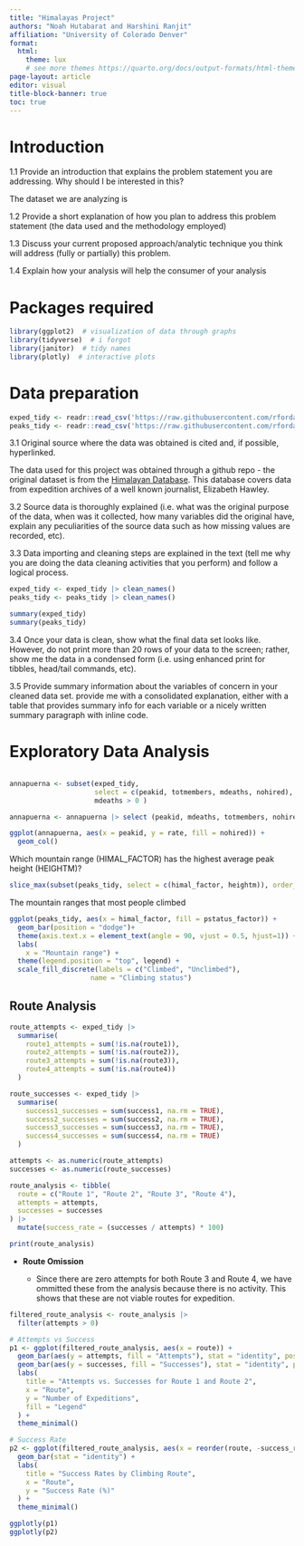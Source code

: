 ```yaml
---
title: "Himalayas Project"
authors: "Noah Hutabarat and Harshini Ranjit" 
affiliation: "University of Colorado Denver"
format:
  html:
    theme: lux 
    # see more themes https://quarto.org/docs/output-formats/html-themes.html
page-layout: article
editor: visual
title-block-banner: true
toc: true
---
```


# Introduction

1.1 Provide an introduction that explains the problem statement you are addressing. Why should I be interested in this?

The dataset we are analyzing is

1.2 Provide a short explanation of how you plan to address this problem statement (the data used and the methodology employed)

1.3 Discuss your current proposed approach/analytic technique you think will address (fully or partially) this problem.

1.4 Explain how your analysis will help the consumer of your analysis

# Packages required

```r
library(ggplot2)  # visualization of data through graphs 
library(tidyverse)  # i forgot
library(janitor)  # tidy names
library(plotly)  # interactive plots
```

# Data preparation

```r
exped_tidy <- readr::read_csv('https://raw.githubusercontent.com/rfordatascience/tidytuesday/main/data/2025/2025-01-21/exped_tidy.csv')
peaks_tidy <- readr::read_csv('https://raw.githubusercontent.com/rfordatascience/tidytuesday/main/data/2025/2025-01-21/peaks_tidy.csv')
```

3.1 Original source where the data was obtained is cited and, if possible, hyperlinked.

The data used for this project was obtained through a github repo - the original dataset is from the [Himalayan Database](https://www.himalayandatabase.com/index.html). This database covers data from expedition archives of a well known journalist, Elizabeth Hawley.

3.2 Source data is thoroughly explained (i.e. what was the original purpose of the data, when was it collected, how many variables did the original have, explain any peculiarities of the source data such as how missing values are recorded, etc).

3.3 Data importing and cleaning steps are explained in the text (tell me why you are doing the data cleaning activities that you perform) and follow a logical process.

```r
exped_tidy <- exped_tidy |> clean_names()
peaks_tidy <- peaks_tidy |> clean_names()
```

```r
summary(exped_tidy)
summary(peaks_tidy)
```

3.4 Once your data is clean, show what the final data set looks like. However, do not print more than 20 rows of your data to the screen; rather, show me the data in a condensed form (i.e. using enhanced print for tibbles, head/tail commands, etc).

3.5 Provide summary information about the variables of concern in your cleaned data set. provide me with a consolidated explanation, either with a table that provides summary info for each variable or a nicely written summary paragraph with inline code.

# Exploratory Data Analysis

```r

```

```r
annapuerna <- subset(exped_tidy,
                     select = c(peakid, totmembers, mdeaths, nohired),
                     mdeaths > 0 )

annapuerna <- annapuerna |> select (peakid, mdeaths, totmembers, nohired) |>  mutate(rate = mdeaths/totmembers)

ggplot(annapuerna, aes(x = peakid, y = rate, fill = nohired)) +
  geom_col()
```

Which mountain range (HIMAL_FACTOR) has the highest average peak height (HEIGHTM)?

```r
slice_max(subset(peaks_tidy, select = c(himal_factor, heightm)), order_by = heightm)
```

The mountain ranges that most people climbed

```r

ggplot(peaks_tidy, aes(x = himal_factor, fill = pstatus_factor)) +
  geom_bar(position = "dodge")+
  theme(axis.text.x = element_text(angle = 90, vjust = 0.5, hjust=1)) +
  labs(
    x = "Mountain range") +
  theme(legend.position = "top", legend) +
  scale_fill_discrete(labels = c("Climbed", "Unclimbed"),
                    name = "Climbing status")
```

## Route Analysis

```r

route_attempts <- exped_tidy |>
  summarise(
    route1_attempts = sum(!is.na(route1)),
    route2_attempts = sum(!is.na(route2)),
    route3_attempts = sum(!is.na(route3)),
    route4_attempts = sum(!is.na(route4))
  )

route_successes <- exped_tidy |>
  summarise(
    success1_successes = sum(success1, na.rm = TRUE),
    success2_successes = sum(success2, na.rm = TRUE),
    success3_successes = sum(success3, na.rm = TRUE),
    success4_successes = sum(success4, na.rm = TRUE)
  )

attempts <- as.numeric(route_attempts)
successes <- as.numeric(route_successes)


```

```r
route_analysis <- tibble(
  route = c("Route 1", "Route 2", "Route 3", "Route 4"),
  attempts = attempts,
  successes = successes
) |>
  mutate(success_rate = (successes / attempts) * 100)

print(route_analysis)
```

-   **Route Omission**

    -   Since there are zero attempts for both Route 3 and Route 4, we have ommitted these from the analysis because there is no activity. This shows that these are not viable routes for expedition.

```r
filtered_route_analysis <- route_analysis |>
  filter(attempts > 0)

# Attempts vs Success
p1 <- ggplot(filtered_route_analysis, aes(x = route)) +
  geom_bar(aes(y = attempts, fill = "Attempts"), stat = "identity", position = "dodge", width = 0.4) +
  geom_bar(aes(y = successes, fill = "Successes"), stat = "identity", position = "dodge", width = 0.4) +
  labs(
    title = "Attempts vs. Successes for Route 1 and Route 2",
    x = "Route",
    y = "Number of Expeditions",
    fill = "Legend"
  ) +
  theme_minimal()

# Success Rate
p2 <- ggplot(filtered_route_analysis, aes(x = reorder(route, -success_rate), y = success_rate, fill = route)) +
  geom_bar(stat = "identity") +
  labs(
    title = "Success Rates by Climbing Route",
    x = "Route",
    y = "Success Rate (%)"
  ) +
  theme_minimal()

ggplotly(p1)
ggplotly(p2)
```
